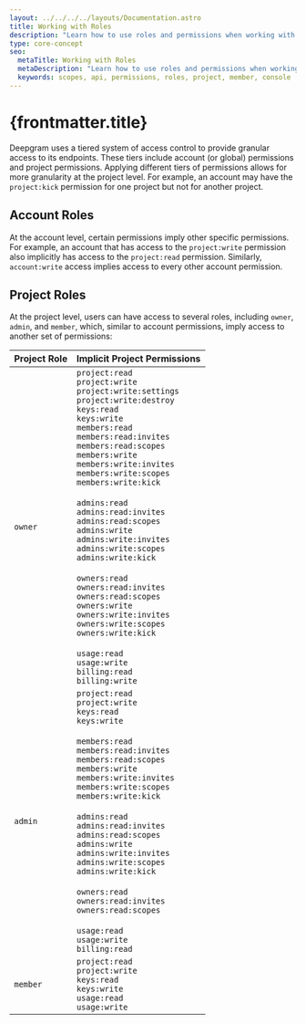 ---
layout: ../../../../layouts/Documentation.astro
title: Working with Roles
description: "Learn how to use roles and permissions when working with the Deepgram API and Console."
type: core-concept
seo:
  metaTitle: Working with Roles
  metaDescription: "Learn how to use roles and permissions when working with the Deepgram API and Console."
  keywords: scopes, api, permissions, roles, project, member, console
---

# {frontmatter.title}

Deepgram uses a tiered system of access control to provide granular access to its endpoints. These tiers include account (or global) permissions and project permissions. Applying different tiers of permissions allows for more granularity at the project level. For example, an account may have the `project:kick` permission for one project but not for another project.

## Account Roles

At the account level, certain permissions imply other specific permissions. For example, an account that has access to the `project:write` permission also implicitly has access to the `project:read` permission. Similarly, `account:write` access implies access to every other account permission.

## Project Roles

At the project level, users can have access to several roles, including `owner`, `admin`, and `member`, which, similar to account permissions, imply access to another set of permissions:

| Project Role | Implicit Project Permissions                                                                                                                                                                                                                                                                                                                                                                                                                                                                                                                                                                                                                                                                                                                                                 |
| ------------ | ---------------------------------------------------------------------------------------------------------------------------------------------------------------------------------------------------------------------------------------------------------------------------------------------------------------------------------------------------------------------------------------------------------------------------------------------------------------------------------------------------------------------------------------------------------------------------------------------------------------------------------------------------------------------------------------------------------------------------------------------------------------------------- |
| `owner`      | `project:read`<br />`project:write`<br />`project:write:settings`<br />`project:write:destroy`<br />`keys:read`<br />`keys:write`<br />`members:read`<br />`members:read:invites`<br />`members:read:scopes`<br />`members:write`<br />`members:write:invites`<br />`members:write:scopes`<br />`members:write:kick`<br /><br />`admins:read`<br />`admins:read:invites`<br />`admins:read:scopes`<br />`admins:write`<br />`admins:write:invites`<br />`admins:write:scopes`<br />`admins:write:kick`<br /><br />`owners:read`<br />`owners:read:invites`<br />`owners:read:scopes`<br />`owners:write`<br />`owners:write:invites`<br />`owners:write:scopes`<br />`owners:write:kick`<br /><br />`usage:read`<br />`usage:write`<br />`billing:read`<br />`billing:write` |
| `admin`      | `project:read`<br />`project:write`<br />`keys:read`<br />`keys:write`<br /><br />`members:read`<br />`members:read:invites`<br />`members:read:scopes`<br />`members:write`<br />`members:write:invites`<br />`members:write:scopes`<br />`members:write:kick`<br /><br />`admins:read`<br />`admins:read:invites`<br />`admins:read:scopes`<br />`admins:write`<br />`admins:write:invites`<br />`admins:write:scopes`<br />`admins:write:kick`<br /><br />`owners:read`<br />`owners:read:invites`<br />`owners:read:scopes`<br /><br />`usage:read`<br />`usage:write`<br />`billing:read`                                                                                                                                                                               |
| `member`     | `project:read`<br />`project:write`<br />`keys:read`<br />`keys:write`<br />`usage:read`<br />`usage:write`                                                                                                                                                                                                                                                                                                                                                                                                                                                                                                                                                                                                                                                                  |
